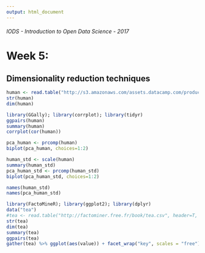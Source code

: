```yaml
---
output: html_document
---
```

###### IODS - Introduction to Open Data Science - 2017

# Week 5:
## Dimensionality reduction techniques

```r
human <- read.table("http://s3.amazonaws.com/assets.datacamp.com/production/course_2218/datasets/human2.txt", header=TRUE, sep=",")
str(human)
dim(human)
```


```r
library(GGally); library(corrplot); library(tidyr)
ggpairs(human)
summary(human)
corrplot(cor(human))
```


```r
pca_human <- prcomp(human)
biplot(pca_human, choices=1:2)
```


```r
human_std <- scale(human)
summary(human_std)
pca_human_std <- prcomp(human_std)
biplot(pca_human_std, choices=1:2)

names(human_std)
names(pca_human_std)
```

```r
library(FactoMineR); library(ggplot2); library(dplyr)
data("tea")
#tea <- read.table("http://factominer.free.fr/book/tea.csv", header=T, sep=",", dec=".")
str(tea)
dim(tea)
summary(tea)
ggpairs(tea)
gather(tea) %>% ggplot(aes(value)) + facet_wrap("key", scales = "free") + geom_bar() + theme(axis.text.x = element_text(angle = 45, hjust = 1, size = 10))
```

